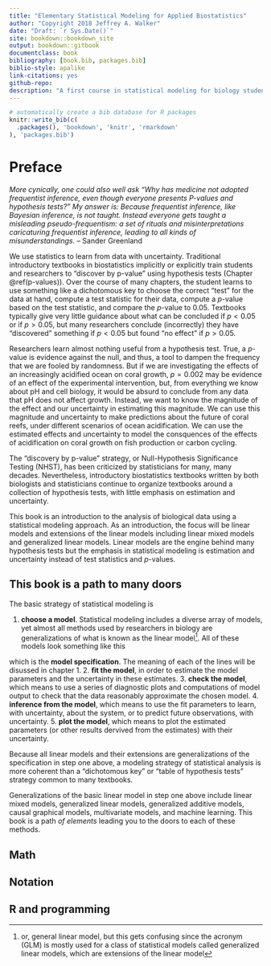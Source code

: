 ```yaml
--- 
title: "Elementary Statistical Modeling for Applied Biostatistics"
author: "Copyright 2018 Jeffrey A. Walker"
date: "Draft: `r Sys.Date()`"
site: bookdown::bookdown_site
output: bookdown::gitbook
documentclass: book
bibliography: [book.bib, packages.bib]
biblio-style: apalike
link-citations: yes
github-repo: 
description: "A first course in statistical modeling for biology students"
---
```


```r
# automatically create a bib database for R packages
knitr::write_bib(c(
  .packages(), 'bookdown', 'knitr', 'rmarkdown'
), 'packages.bib')
```

# Preface {-}
*More cynically, one could also well ask "Why has medicine not adopted frequentist inference, even though everyone presents P-values and hypothesis tests?" My answer is: Because frequentist inference, like Bayesian inference, is not taught. Instead everyone gets taught a misleading pseudo-frequentism: a set of rituals and misinterpretations caricaturing frequentist inference, leading to all kinds of misunderstandings.* -- Sander Greenland

We use statistics to learn from data with uncertainty. Traditional introductory textbooks in biostatistics implicitly or explicitly train students and researchers to "discover by p-value" using hypothesis tests (Chapter \@ref(p-values)). Over the course of many chapters, the student learns to use something like a dichotomous key to choose the correct "test" for the data at hand, compute a test statistic for their data, compute a $p$-value based on the test statistic, and compare the *p*-value to 0.05. Textbooks typically give very little guidance about what can be concluded if $p < 0.05$ or if $p > 0.05$, but many researchers conclude (incorrectly) they have "discovered" something if $p < 0.05$ but found "no effect" if $p > 0.05$.

Researchers learn almost nothing useful from a hypothesis test. True, a $p$-value is evidence against the null, and thus, a tool to dampen the frequency that we are fooled by randomness. But if we are investigating the effects of an increasingly acidified ocean on coral growth, $p=0.002$ may be evidence of an effect of the experimental intervention, but, from everything we know about pH and cell biology, it would be absurd to conclude from any data that pH does not affect growth. Instead, we want to know the magnitude of the effect and our uncertainty in estimating this magnitude. We can use this magnitude and uncertainty to make predictions about the future of coral reefs, under different scenarios of ocean acidification. We can use the estimated effects and uncertainty to model the consquences of the effects of acidification on coral growth on fish production or carbon cycling.

The "discovery by p-value" strategy, or Null-Hypothesis Significance Testing (NHST), has been criticized by statisticians for many, many decades. Nevertheless, introductory biostatistics textbooks written by both biologists and statisticians continue to organize textbooks around a collection of hypothesis tests, with little emphasis on estimation and uncertainty.

This book is an introduction to the analysis of biological data using a statistical modeling approach. As an introduction, the focus will be linear models and extensions of the linear models including linear mixed models and generalized linear models. Linear models are the engine behind many hypothesis tests but the emphasis in statistical modeling is estimation and uncertainty instead of test statistics and $p$-values.

## This book is a path to many doors

The basic strategy of statistical modeling is

1. **choose a model**. Statistical modeling includes a diverse array of models, yet almost all methods used by researchers in biology are generalizations of what is known as the linear model^[or, general linear model, but this gets confusing since the acronym (GLM) is mostly used for a class of statistical models called generalized linear models, which are extensions of the linear model]. All of these models look something like this

\begin{align}
y_i &\sim N(\mu_i, \theta)\\
\mathrm{E}(Y|X) &= \mu\\
\mu_i &= \beta_0 + \beta_1 X_i
(\#eq:sm)
\end{align}

which is the **model specification**. The meaning of each of the lines will be disussed in chapter 1.
2. **fit the model**, in order to estimate the model parameters and the uncertainty in these estimates.
3. **check the model**, which means to use a series of diagnostic plots and computations of model output to check that the data reasonably approximate the chosen model.
4. **inference from the model**, which means to use the fit parameters to learn, with uncertainty, about the system, or to predict future observations, with uncertainty.
5. **plot the model**, which means to plot the estimated parameters (or other results dervived from the estimates) with their uncertainty.

Because all linear models and their extensions are generalizations of the specification in step one above, a modeling strategy of statistical analysis is more coherent than a "dichotomous key" or "table of hypothesis tests" strategy common to many textbooks.

Generalizations of the basic linear model in step one above include linear mixed models, generalized linear models, generalized additive models, causal graphical models, multivariate models, and machine learning. This book is a path *of elements* leading you to the doors to each of these methods.

## Math

## Notation

## R and programming


